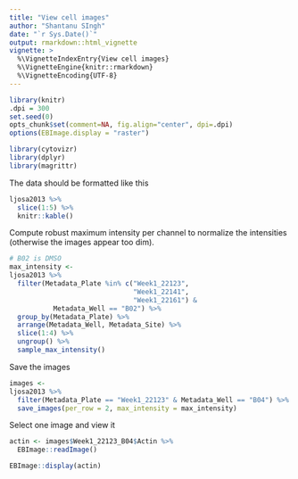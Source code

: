```yaml
---
title: "View cell images"
author: "Shantanu SIngh"
date: "`r Sys.Date()`"
output: rmarkdown::html_vignette
vignette: >
  %\VignetteIndexEntry{View cell images}
  %\VignetteEngine{knitr::rmarkdown}
  %\VignetteEncoding{UTF-8}
---
```



```r
library(knitr)
.dpi = 300
set.seed(0)
opts_chunk$set(comment=NA, fig.align="center", dpi=.dpi)
options(EBImage.display = "raster")
```


```r
library(cytovizr)
library(dplyr)
library(magrittr)

```


The data should be formatted like this

```r
ljosa2013 %>%
  slice(1:5) %>%
  knitr::kable()

```

Compute robust maximum intensity per channel to normalize the intensities
(otherwise the images appear too dim).

```r
# B02 is DMSO
max_intensity <- 
ljosa2013 %>%
  filter(Metadata_Plate %in% c("Week1_22123", 
                               "Week1_22141", 
                               "Week1_22161") & 
           Metadata_Well == "B02") %>%
  group_by(Metadata_Plate) %>%
  arrange(Metadata_Well, Metadata_Site) %>%
  slice(1:4) %>%
  ungroup() %>% 
  sample_max_intensity()
```


Save the images

```r
images <-
ljosa2013 %>%
  filter(Metadata_Plate == "Week1_22123" & Metadata_Well == "B04") %>%
  save_images(per_row = 2, max_intensity = max_intensity)
```

Select one image and view it

```r
actin <- images$Week1_22123_B04$Actin %>%
  EBImage::readImage() 
```

```r
EBImage::display(actin)
```
